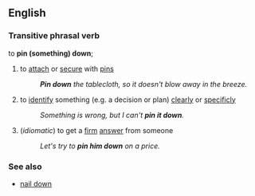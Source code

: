 ==English==
===Transitive phrasal verb===
to '''pin (something) down''';
#to [[attach]] or [[secure]] with [[pin]]s
#:'''''Pin down''' the tablecloth, so it doesn't blow away in the breeze.''
#{{idiom}} to [[identify]] something (e.g. a decision or plan) [[clear]]ly or [[specific]]ly
#:''Something is wrong, but I can't '''pin it down'''.''
#(''idiomatic'') to get a [[firm]] [[answer]] from someone
#:''Let's try to '''pin him down''' on a price.''

===See also===
*[[nail down]]